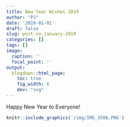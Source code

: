 ```yaml
---
title: New Year Wishes 2019
author: "PJ"
date: '2019-01-01'
draft: false
slug: post-on-january-2019
categories: []
tags: []
image:
  caption: ''
  focal_point: ''
output:
  blogdown::html_page:
    toc: true
    fig_width: 6
    dev: "svg"
---
```


Happy New Year to Everyone!

```r
knitr::include_graphics('/img/IMG_3506.PNG')
```


